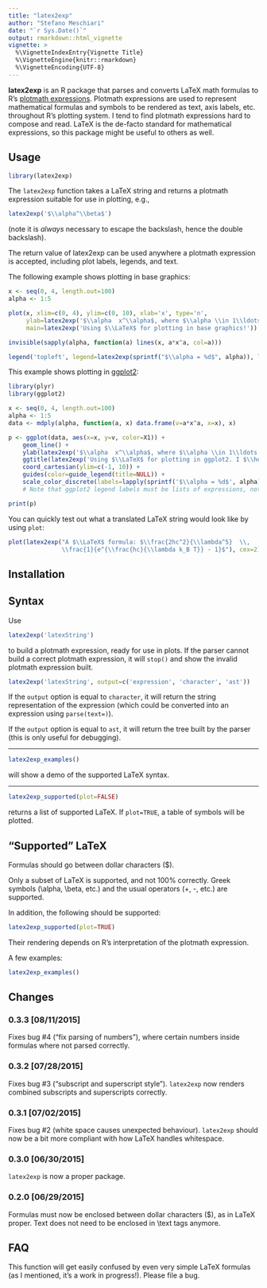 ```yaml
---
title: "latex2exp"
author: "Stefano Meschiari"
date: "`r Sys.Date()`"
output: rmarkdown::html_vignette
vignette: >
  %\VignetteIndexEntry{Vignette Title}
  %\VignetteEngine{knitr::rmarkdown}
  %\VignetteEncoding{UTF-8}
---
```

**latex2exp** is an R package that parses and converts LaTeX math formulas to R's [plotmath expressions](http://stat.ethz.ch/R-manual/R-patched/library/grDevices/html/plotmath.html). Plotmath expressions are used to represent mathematical formulas and symbols to be rendered as text, axis labels, etc. throughout R's plotting system. I tend to find plotmath expressions hard to compose and read. LaTeX is the de-facto standard for mathematical expressions, so this package might be useful to others as well.

## Usage
```r
library(latex2exp)
```

The `latex2exp` function takes a LaTeX string and returns a plotmath expression suitable for use in plotting, e.g.,

```r
latex2exp('$\\alpha^\\beta$')
```
(note it is *always* necessary to escape the backslash, hence the double backslash).

The return value of latex2exp can be used anywhere a plotmath expression is accepted, including plot labels, legends, and text. 

The following example shows plotting in base graphics:
```r
x <- seq(0, 4, length.out=100)
alpha <- 1:5

plot(x, xlim=c(0, 4), ylim=c(0, 10), xlab='x', type='n',
     ylab=latex2exp('$\\alpha  x^\\alpha$, where $\\alpha \\in 1\\ldots 5$'),  
     main=latex2exp('Using $\\LaTeX$ for plotting in base graphics!'))

invisible(sapply(alpha, function(a) lines(x, a*x^a, col=a)))

legend('topleft', legend=latex2exp(sprintf("$\\alpha = %d$", alpha)), lwd=1, col=alpha)
```

This example shows plotting in [ggplot2](http://ggplot2.org):
```r
library(plyr)
library(ggplot2)

x <- seq(0, 4, length.out=100)
alpha <- 1:5
data <- mdply(alpha, function(a, x) data.frame(v=a*x^a, x=x), x)

p <- ggplot(data, aes(x=x, y=v, color=X1)) +
    geom_line() + 
    ylab(latex2exp('$\\alpha  x^\\alpha$, where $\\alpha \\in 1\\ldots 5$')) +
    ggtitle(latex2exp('Using $\\LaTeX$ for plotting in ggplot2. I $\\heartsuit$ ggplot!')) +
    coord_cartesian(ylim=c(-1, 10)) +
    guides(color=guide_legend(title=NULL)) +
    scale_color_discrete(labels=lapply(sprintf('$\\alpha = %d$', alpha), latex2exp)) 
    # Note that ggplot2 legend labels must be lists of expressions, not vectors of expressions

print(p)
```

You can quickly test out what a translated LaTeX string would look like by using `plot`: 
```r
plot(latex2exp("A $\\LaTeX$ formula: $\\frac{2hc^2}{\\lambda^5}  \\, 
               \\frac{1}{e^{\\frac{hc}{\\lambda k_B T}} - 1}$"), cex=2)
```

## Installation


## Syntax
Use
```r
latex2exp('latexString')
```
to build a plotmath expression, ready for use in plots. If the parser cannot build a correct plotmath expression, it will `stop()` and show the invalid plotmath expression built.

```r
latex2exp('latexString', output=c('expression', 'character', 'ast'))
```
If the `output` option is equal to `character`, it will return the string representation of the expression (which could be converted into an expression using `parse(text=)`).

If the `output` option is equal to `ast`, it will return the tree built by the parser (this is only useful for debugging).

- - -

```r
latex2exp_examples()
```
will show a demo of the supported LaTeX syntax.

- - -
```r
latex2exp_supported(plot=FALSE)
```
returns a list of supported LaTeX. If `plot=TRUE`, a table of symbols will be plotted.


## "Supported" LaTeX
Formulas should go between dollar characters ($).

Only a subset of LaTeX is supported, and not 100% correctly. Greek symbols (\\alpha, \\beta, etc.) and the usual operators (+, -, etc.) are supported.

In addition, the following should be supported:
```r
latex2exp_supported(plot=TRUE)
``` 

Their rendering depends on R's interpretation of the plotmath expression.

A few examples:

```r
latex2exp_examples()
```

## Changes
### 0.3.3 [08/11/2015]
Fixes bug #4 ("fix parsing of numbers"), where certain numbers inside formulas where not parsed correctly.

### 0.3.2 [07/28/2015]
Fixes bug #3 ("subscript and superscript style"). `latex2exp` now renders combined subscripts and superscripts correctly.

### 0.3.1 [07/02/2015]
Fixes bug #2 (white space causes unexpected behaviour). `latex2exp` should now be a bit more compliant with how LaTeX handles whitespace.

### 0.3.0 [06/30/2015]
`latex2exp` is now a proper package.

### 0.2.0 [06/29/2015]
Formulas must now be enclosed between dollar characters ($), as in LaTeX proper. Text does not need to be enclosed in \\text tags anymore.

## FAQ
This function will get easily confused by even very simple LaTeX formulas (as I mentioned, it's a work in progress!). Please file a bug. 

